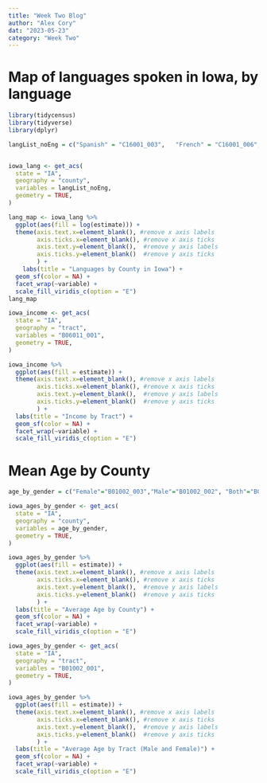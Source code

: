 ```yaml
---
title: "Week Two Blog"
author: "Alex Cory"
dat: "2023-05-23"
category: "Week Two"
---
```


# Map of languages spoken in Iowa, by language

```r
library(tidycensus)
library(tidyverse)
library(dplyr)
```

```r
langList_noEng = c("Spanish" = "C16001_003",   "French" = "C16001_006",   "German" = "C16001_009",   "Slavic languages" = "C16001_012",   "Other Indo-European" = "C16001_015",   "Korean" = "C16001_018",   "Chinese " = "C16001_021",   "Vietnamese" = "C16001_024",   "Tagalog" = "C16001_027",   "Asian/Pacific Island" = "C16001_030",   "Arabic" = "C16001_033",   "Other" = "C16001_036" )


iowa_lang <- get_acs(
  state = "IA",
  geography = "county",
  variables = langList_noEng,
  geometry = TRUE,
)

```
```r
lang_map <- iowa_lang %>%
  ggplot(aes(fill = log(estimate))) + 
  theme(axis.text.x=element_blank(), #remove x axis labels
        axis.ticks.x=element_blank(), #remove x axis ticks
        axis.text.y=element_blank(),  #remove y axis labels
        axis.ticks.y=element_blank()  #remove y axis ticks
        ) +
    labs(title = "Languages by County in Iowa") +
  geom_sf(color = NA) + 
  facet_wrap(~variable) +
  scale_fill_viridis_c(option = "E") 
lang_map
```

```r
iowa_income <- get_acs(
  state = "IA",
  geography = "tract",
  variables = "B06011_001",
  geometry = TRUE,
)
```
```r
iowa_income %>%
  ggplot(aes(fill = estimate)) + 
  theme(axis.text.x=element_blank(), #remove x axis labels
        axis.ticks.x=element_blank(), #remove x axis ticks
        axis.text.y=element_blank(),  #remove y axis labels
        axis.ticks.y=element_blank()  #remove y axis ticks
        ) +
  labs(title = "Income by Tract") +
  geom_sf(color = NA) + 
  facet_wrap(~variable) +
  scale_fill_viridis_c(option = "E") 
```
# Mean Age by County
```r
age_by_gender = c("Female"="B01002_003","Male"="B01002_002", "Both"="B01002_001")

iowa_ages_by_gender <- get_acs(
  state = "IA",
  geography = "county",
  variables = age_by_gender,
  geometry = TRUE,
)
```

```r
iowa_ages_by_gender %>%
  ggplot(aes(fill = estimate)) + 
  theme(axis.text.x=element_blank(), #remove x axis labels
        axis.ticks.x=element_blank(), #remove x axis ticks
        axis.text.y=element_blank(),  #remove y axis labels
        axis.ticks.y=element_blank()  #remove y axis ticks
        ) +
  labs(title = "Average Age by County") +
  geom_sf(color = NA) + 
  facet_wrap(~variable) +
  scale_fill_viridis_c(option = "E") 
```

```r
iowa_ages_by_gender <- get_acs(
  state = "IA",
  geography = "tract",
  variables = "B01002_001",
  geometry = TRUE,
)
```
```r
iowa_ages_by_gender %>%
  ggplot(aes(fill = estimate)) + 
  theme(axis.text.x=element_blank(), #remove x axis labels
        axis.ticks.x=element_blank(), #remove x axis ticks
        axis.text.y=element_blank(),  #remove y axis labels
        axis.ticks.y=element_blank()  #remove y axis ticks
        ) +
  labs(title = "Average Age by Tract (Male and Female)") +
  geom_sf(color = NA) + 
  facet_wrap(~variable) +
  scale_fill_viridis_c(option = "E") 
```

